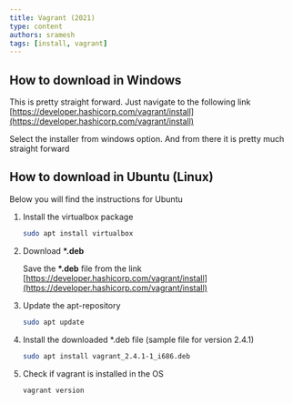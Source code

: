 ```yaml
---
title: Vagrant (2021)
type: content
authors: sramesh
tags: [install, vagrant]
---
```



## How to download in Windows

This is pretty straight forward. Just navigate to the following link [https://developer.hashicorp.com/vagrant/install](https://developer.hashicorp.com/vagrant/install)

Select the installer from windows option. And from there it is pretty much straight forward

## How to download in Ubuntu (Linux)

Below you will find the instructions for Ubuntu

<Steps>

1. Install the virtualbox package

    ```bash
    sudo apt install virtualbox
    ```

2. Download __*.deb__ 

    Save the __*.deb__ file from the link [https://developer.hashicorp.com/vagrant/install](https://developer.hashicorp.com/vagrant/install)

3. Update the apt-repository

    ```bash
    sudo apt update
    ```

4. Install the downloaded *.deb file (sample file for version 2.4.1)

    ```bash
    sudo apt install vagrant_2.4.1-1_i686.deb
    ```

5. Check if vagrant is installed in the OS

    ```bash
    vagrant version
    ```
</Steps>